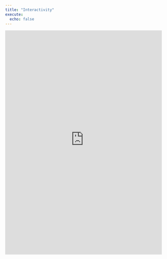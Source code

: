 ```yaml
---
title: "Interactivity"
execute: 
  echo: false
---
```


::: {.border layout-ncol="2"}
```{=html}
 <iframe id="example1" src="https://alireza-taghdisian.shinyapps.io/dqqshiny_2/" style="border: none; width: 100%; height: 720px" frameborder="0"></iframe>
```

:::
